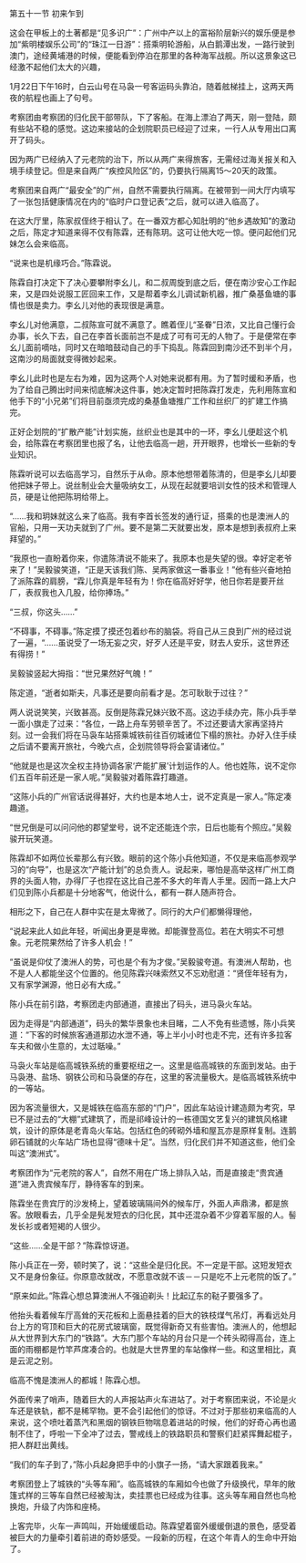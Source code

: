 

第五十一节 初来乍到

这会在甲板上的土著都是“见多识广”：广州中产以上的富裕阶层新兴的娱乐便是参加“紫明楼娱乐公司”的“珠江一日游”：搭乘明轮游船，从白鹅潭出发，一路行驶到澳门，途经黄埔港的时候，便能看到停泊在那里的各种海军战舰。所以这景象这已经激不起他们太大的兴趣，

1月22日下午16时，白云山号在马袅一号客运码头靠泊，随着舷梯挂上，这两天两夜的航程也画上了句号。

考察团由考察团的归化民干部带队，下了客船。在海上漂泊了两天，刚一登陆，颇有些站不稳的感觉。这边来接站的企划院职员已经迎了过来，一行人从专用出口离开了码头。

因为两广已经纳入了元老院的治下，所以从两广来得旅客，无需经过海关报关和入境手续登记。但是来自两广“疾控风险区”的，仍要执行隔离15～20天的政策。

考察团来自两广“最安全”的广州，自然不需要执行隔离。在被带到一间大厅内填写了一张包括健康情况在内的“临时户口登记表”之后，就可以进入临高了。

在这大厅里，陈家叔侄终于相认了。在一番双方都心知肚明的“他乡遇故知”的激动之后，陈定才知道来得不仅有陈霖，还有陈玥。这可让他大吃一惊。便问起他们兄妹怎么会来临高。

“说来也是机缘巧合。”陈霖说。

陈霖自打决定下了决心要攀附李幺儿，和二叔周旋到底之后，便在南沙安心工作起来，又是四处说服工匠回来工作，又是帮着李幺儿调试新机器，推广桑基鱼塘的事情也很是卖力。李幺儿对他的表现很是满意。

李幺儿对他满意，二叔陈宣可就不满意了。瞧着侄儿“圣眷”日浓，又比自己懂行会办事，长久下去，自己在李首长面前岂不是成了可有可无的人物了。于是便常在李幺儿面前嘀咕，同时又在暗暗鼓动自己的手下捣乱。陈霖回到南沙还不到半个月，这南沙的局面就变得微妙起来。

李幺儿此时也是左右为难，因为这两个人对她来说都有用。为了暂时缓和矛盾，也为了给自己腾出时间来彻底解决这件事，她决定暂时把陈霖打发走，先利用陈宣和他手下的“小兄弟”们将目前亟须完成的桑基鱼塘推广工作和丝织厂的扩建工作搞完。

正好企划院的“扩散产能”计划实施，丝织业也是其中的一环，李幺儿便趁这个机会，给陈霖在考察团里也报了名，让他去临高一趟，开开眼界，也增长一些新的专业知识。

陈霖听说可以去临高学习，自然乐于从命。原本他想带着陈清的，但是李幺儿却要他把妹子带上。说丝制业会大量吸纳女工，从现在起就要培训女性的技术和管理人员，硬是让他把陈玥给带上。

“……我和玥妹就这么来了临高。我有李首长签发的通行证，搭乘的也是澳洲人的官船，只用一天功夫就到了广州。要不是第二天就要出发，原本是想到表叔府上来拜望的。”

“我原也一直盼着你来，你遣陈清说不能来了。我原本也是失望的很。幸好定老爷来了！”吴毅骏笑道，“正是天该我们陈、吴两家做这一番事业！”他有些兴奋地拍了派陈霖的肩膀，“霖儿你真是年轻有为！你在临高好好学，他日你若是要开丝厂，表叔我也入几股，给你捧场。”

“三叔，你这头……”

“不碍事，不碍事。”陈定摸了摸还包着纱布的脑袋。将自己从三良到广州的经过说了一遍，“……虽说受了一场无妄之灾，好歹人还是平安，财去人安乐，这世界还有得捞！”

吴毅骏竖起大拇指：“世兄果然好气魄！”

陈定道，“逝者如斯夫，凡事还是要向前看才是。怎可耿耿于过往？”

两人说说笑笑，兴致甚高。反倒是陈霖兄妹兴致不高。这边手续办完，陈小兵手举一面小旗走了过来：“各位，一路上舟车劳顿辛苦了。不过还要请大家再坚持片刻。过一会我们将在马袅车站搭乘城铁前往百仞城诸位下榻的旅社。办好入住手续之后请不要离开旅社，今晚六点，企划院领导将会宴请诸位。”

“他就是也是这次全权主持协调各家‘产能扩展’计划运作的人。他也姓陈，说不定你们五百年前还是一家人呢。”吴毅骏对着陈霖打趣道。

“这陈小兵的广州官话说得甚好，大约也是本地人士，说不定真是一家人。”陈定凑趣道。

“世兄倒是可以问问他的郡望堂号，说不定还能连个宗，日后也能有个照应。”吴毅骏开玩笑道。

陈霖却不如两位长辈那么有兴致。眼前的这个陈小兵他知道，不仅是来临高参观学习的“向导”，也是这次“产能计划”的总负责人。说起来，哪怕是高举这样广州工商界的头面人物，办得厂子也捏在这比自己差不多大的年青人手里。因而一路上大户们见到陈小兵都是十分地客气，他说什么，都有一群人随声符合。

相形之下，自己在人群中实在是太卑微了。同行的大户们都懒得理他，

“说起来此人如此年轻，听闻出身更是卑微。却能骤登高位。若在大明实不可想象。元老院果然给了许多人机会！”

“虽说是仰仗了澳洲人的势，可也是个有为才俊。”吴毅骏夸道。有澳洲人帮助，也不是人人都能坐这个位置的。他见陈霖兴味索然又不忘劝慰道：“贤侄年轻有为，又有家学渊源，他日必有大成。”

陈小兵在前引路，考察团走内部通道，直接出了码头，进马袅火车站。

因为走得是“内部通道”，码头的繁华景象也未目睹，二人不免有些遗憾，陈小兵笑道：“下客的时候旅客通道那边水泄不通，等上半小小时也走不完，还有许多拉客车夫和做小生意的，太过聒噪。”

马袅火车站是临高城铁系统的重要枢纽之一。这里是临高城铁的东面到发站。由于马袅港、盐场、钢铁公司和马袅堡的存在，这里的客流量极大。是临高城铁系统中的一等站。

因为客流量很大，又是城铁在临高东部的“门户”，因此车站设计建造颇为考究，早已不是过去的“大棚”式建筑了，而是祁峰设计的一栋德国文艺复兴的建筑风格建筑，设计的原体是老青岛火车站。包括红色的砖砌外墙和屋瓦亦是原样复制。连鹅卵石铺就的火车站广场也显得“德味十足”。当然，归化民们并不知道这些，他们全叫这“澳洲式”。

考察团作为“元老院的客人”，自然不用在广场上排队入站，而是直接走“贵宾通道”进入贵宾候车厅，静待客车的到来。

陈霖坐在贵宾厅的沙发椅上，望着玻璃隔间外的候车厅，外面人声鼎沸，都是旅客。放眼看去，几乎全是髡发短衣的归化民，其中还混杂着不少穿着军服的人。髻发长衫或者短褐的人很少。

“这些……全是干部？”陈霖惊讶道。

陈小兵正在一旁，顿时笑了，说：“这些全是归化民。不一定是干部。这短发短衣又不是身份象征。你原意改就改，不愿意改就不该－－只是吃不上元老院的饭了。”

“原来如此。”陈霖心想总算澳洲人不强迫剃头！比起辽东的鞑子要强多了。

他抬头看着候车厅高耸的天花板和上面悬挂着的巨大的铁枝煤气吊灯，再看远处月台上方的穹顶和巨大的花房式玻璃窗，既觉得新奇又有些害怕。澳洲人的，他想起从大世界到大东门的“铁路”。大东门那个车站的月台只是一个砖头砌得高台，连上面的雨棚都是竹竿芦席凑合的。也就是大世界里的车站像样一些。和这里相比，真是云泥之别。

临高不愧是澳洲人的都城！陈霖心想。

外面传来了哨声，随着巨大的人声报站声火车进站了。对于考察团来说，不论是火车还是铁轨，都不是稀罕物。更不会引起他们的惊讶。不过对于那些初来临高的人来说，这个喷吐着蒸汽和黑烟的钢铁巨物喘息着进站的时候，他们的好奇心再也遏制不住了，呼啦一下全冲了过去，警戒线上的铁路职员和警察们赶紧挥舞起棍子，把人群赶出黄线。

“我们的车子到了，”陈小兵起身把手中的小旗子一扬，“请大家跟着我来。”

考察团登上了城铁的“头等车厢”。临高城铁的车厢如今也做了升级换代，早年的敞篷式样的三等车自然已经被淘汰，卖挂票也已经成为往事。这头等车厢自然也鸟枪换炮，升级了内饰和座椅。

上客完毕，火车一声鸣叫，开始缓缓启动。陈霖望着窗外缓缓倒退的景色，感受着被巨大的力量牵引着前进的奇妙感受。一段新的历程，在这个年青人的生命中开始了。

